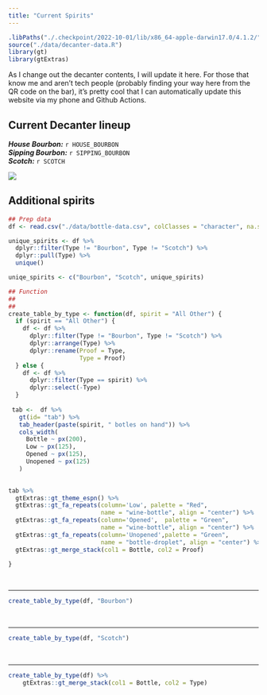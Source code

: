 ```yaml
---
title: "Current Spirits"
---
```


```r
.libPaths("./.checkpoint/2022-10-01/lib/x86_64-apple-darwin17.0/4.1.2/")
source("./data/decanter-data.R")
library(gt)
library(gtExtras)
```

As I change out the decanter contents, I will update it here. For those that know me and aren't tech people (probably finding your way here from the QR code on the bar), it's pretty cool that I can automatically update this website via my phone and Github Actions.  


## Current Decanter lineup

***House Bourbon:*** `r HOUSE_BOURBON`  
***Sipping Bourbon:*** `r SIPPING_BOURBON`       
***Scotch:*** `r SCOTCH`


![](./images/decanters.jpeg)

## Additional spirits

```r
## Prep data
df <- read.csv("./data/bottle-data.csv", colClasses = "character", na.strings = "-")

unique_spirits <- df %>% 
  dplyr::filter(Type != "Bourbon", Type != "Scotch") %>% 
  dplyr::pull(Type) %>% 
  unique()

uniqe_spirits <- c("Bourbon", "Scotch", unique_spirits)

```

```r
## Function
## 
## 
create_table_by_type <- function(df, spirit = "All Other") {
  if (spirit == "All Other") {
    df <- df %>% 
      dplyr::filter(Type != "Bourbon", Type != "Scotch") %>% 
      dplyr::arrange(Type) %>% 
      dplyr::rename(Proof = Type,
                    Type = Proof)
  } else {
    df <- df %>% 
      dplyr::filter(Type == spirit) %>% 
      dplyr::select(-Type)     
  }
  
 tab <-  df %>% 
   gt(id= "tab") %>%
   tab_header(paste(spirit, " botles on hand")) %>% 
   cols_width(
     Bottle ~ px(200),
     Low ~ px(125),
     Opened ~ px(125),
     Unopened ~ px(125)
   ) 
   

tab %>% 
  gtExtras::gt_theme_espn() %>% 
  gtExtras::gt_fa_repeats(column='Low', palette = "Red", 
                          name = "wine-bottle", align = "center") %>%
  gtExtras::gt_fa_repeats(column='Opened',  palette = "Green", 
                          name = "wine-bottle", align = "center") %>%
  gtExtras::gt_fa_repeats(column='Unopened',palette = "Green", 
                          name = "bottle-droplet", align = "center") %>%
  gtExtras::gt_merge_stack(col1 = Bottle, col2 = Proof)

}

```

<br>
<hr>


```r
create_table_by_type(df, "Bourbon")
```

<br>
<hr>

```r
create_table_by_type(df, "Scotch")
```

<br>
<hr>

```r
create_table_by_type(df) %>% 
    gtExtras::gt_merge_stack(col1 = Bottle, col2 = Type)

  
```

